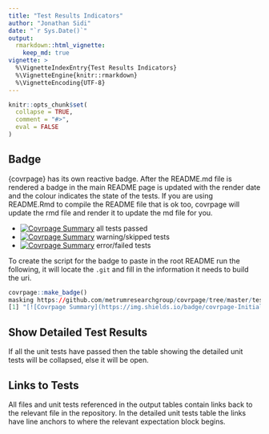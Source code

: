 ```yaml
---
title: "Test Results Indicators"
author: "Jonathan Sidi"
date: "`r Sys.Date()`"
output: 
  rmarkdown::html_vignette: 
    keep_md: true
vignette: >
  %\VignetteIndexEntry{Test Results Indicators}
  %\VignetteEngine{knitr::rmarkdown}
  %\VignetteEncoding{UTF-8}
---
```


```r
knitr::opts_chunk$set(
  collapse = TRUE,
  comment = "#>",
  eval = FALSE
)
```

## Badge

{covrpage} has its own reactive badge. After the README.md file is rendered a badge in the main README page is updated with the render date and the colour indicates the state of the tests. If you are using README.Rmd to compile the README file that is ok too, covrpage will update the rmd file and render it to update the md file for you. 

  - [![Covrpage Summary](https://img.shields.io/badge/covrpage-Last_Build_2018_09_04-brightgreen.svg)](http://tinyurl.com/y965gzrq) all tests passed
  - [![Covrpage Summary](https://img.shields.io/badge/covrpage-Last_Build_2018_09_04-yellow.svg)](http://tinyurl.com/y965gzrq) warning/skipped tests
  - [![Covrpage Summary](https://img.shields.io/badge/covrpage-Last_Build_2018_09_04-red.svg)](http://tinyurl.com/y965gzrq) error/failed tests
  
To create the script for the badge to paste in the root README run the following, it will locate the `.git` and fill in the information it needs to build the uri.

```r
covrpage::make_badge()
masking https://github.com/metrumresearchgroup/covrpage/tree/master/tests/README.md with http://tinyurl.com/yayrd3et
[1] "[![Covrpage Summary](https://img.shields.io/badge/covrpage-Initialized-orange.svg)](http://tinyurl.com/yayrd3et)"
```

## Show Detailed Test Results

If all the unit tests have passed then the table showing the detailed unit tests will be collapsed, else it will be open. 

## Links to Tests

All files and unit tests referenced in the output tables contain links back to the relevant file in the repository. In the detailed unit tests table the links have line anchors to where the relevant expectation block begins. 
